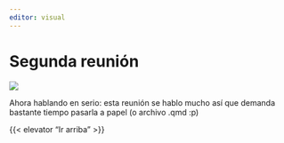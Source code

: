 ```yaml
---
editor: visual
---
```


# Segunda reunión

![](/imgagenes/meme_perdon.jpg){fig-align="center"}

Ahora hablando en serio: esta reunión se hablo mucho así que demanda bastante tiempo pasarla a papel (o archivo .qmd :p)


{{< elevator "Ir arriba" >}}